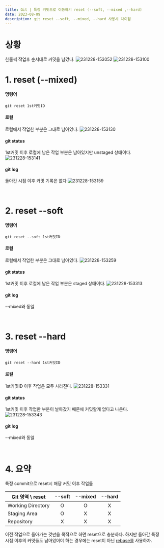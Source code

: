 ```yaml
---
title: Git | 특정 커밋으로 이동하기 reset (--soft, --mixed ,--hard)
date: 2023-08-09
description: git reset --soft, --mixed, --hard 사용시 차이점
---
```


# 상황

한줄씩 작업후 순서대로 커밋을 남겼다. ![231228-153052](/posts/Git-Reset/231228-153052.png) ![231228-153100](/posts/Git-Reset/231228-153100.png)

# 1. reset (--mixed)

#### 명령어

```
git reset 1st커밋ID
```

#### 로컬

로컬에서 작업한 부분은 그대로 남아있다. ![231228-153130](/posts/Git-Reset/231228-153130.png)

#### git status

1st커밋 이후 로컬에 남은 작업 부분은 남아있지만 unstaged 상태이다. ![231228-153141](/posts/Git-Reset/231228-153141.png)

#### git log

돌아간 시점 이후 커밋 기록은 없다 ![231228-153159](/posts/Git-Reset/231228-153159.png)

​

# 2. reset --soft

#### 명령어

```
git reset --soft 1st커밋ID
```

#### 로컬

로컬에서 작업한 부분은 그대로 남아있다. ![231228-153259](/posts/Git-Reset/231228-153259.png)

#### git status

1st커밋 이후 로컬에 남은 작업 부분은 staged 상태이다. ![231228-153313](/posts/Git-Reset/231228-153313.png)

#### git log

--mixed와 동일

​

# 3. reset --hard

#### 명령어

```
git reset --hard 1st커밋ID
```

#### 로컬

1st커밋ID 이후 작업은 모두 사라진다. ![231228-153331](/posts/Git-Reset/231228-153331.png)

#### git status

1st커밋 이후 작업한 부분이 날아갔기 때문에 커밋할게 없다고 나온다. ![231228-153343](/posts/Git-Reset/231228-153343.png)

#### git log

--mixed와 동일

​

# 4. 요약

특정 commit으로 reset시 해당 커밋 이후 작업들

| Git 영역 \ reset  | --soft | --mixed | --hard |
| ----------------- | :----: | :-----: | :----: |
| Working Directory |   O    |    O    |   X    |
| Staging Area      |   O    |    X    |   X    |
| Repository        |   X    |    X    |   X    |

이전 작업으로 돌아가는 것만을 목적으로 하면 reset으로 충분하다. 하지만 돌아간 특정 시점 이후의 커밋들도 남아있어야 하는 경우에는 reset이 아닌 [rebase를](https://velog.io/@ddowoo/Git-%ED%8A%B9%EC%A0%95-%EC%BB%A4%EB%B0%8B-%EC%82%AD%EC%A0%9C%ED%95%98%EA%B8%B0-rebase) 사용하자.
